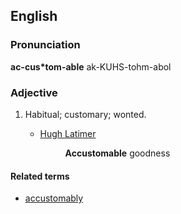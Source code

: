 ==English==

===Pronunciation===
'''ac-cus*tom-able'''
ak-KUHS-tohm-abol

===Adjective===
{{infl|en|adjective}}

# Habitual; customary; wonted.
#* {{rfdate}} [[w:Hugh Latimer|Hugh Latimer]]
#*: '''Accustomable''' goodness

====Related terms====
* [[accustomably]]